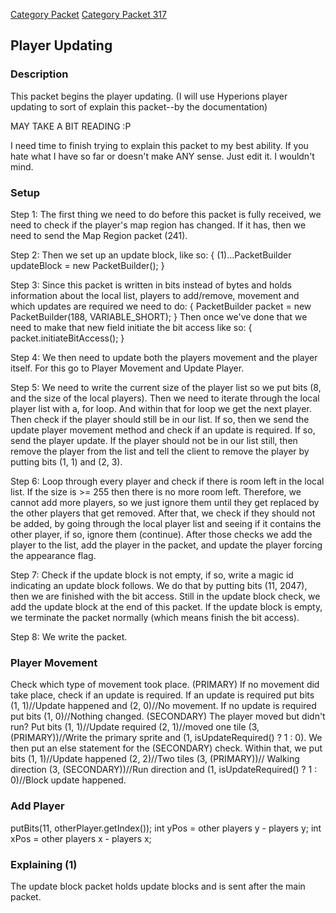 [[Category Packet]]
[[Category Packet 317]]
== Player Updating ==

=== Description ===

This packet begins the player updating. (I will use Hyperions player updating to sort of explain this packet--by the documentation)

MAY TAKE A BIT READING :P

I need time to finish trying to explain this packet to my best ability. If you hate what I have so far or doesn't make ANY sense. Just edit it. I wouldn't mind.

=== Setup  ===
Step 1: The first thing we need to do before this packet is fully received, we need to check if the player's map region has changed. If it has, then we need to send the Map Region packet (241). 

Step 2: Then we set up an update block, like so: { (1)...PacketBuilder updateBlock = new PacketBuilder(); } 

Step 3: Since this packet is written in bits instead of bytes and holds information about the local list, players to add/remove, movement and which updates are required we need to do: { PacketBuilder packet = new PacketBuilder(188, VARIABLE_SHORT); } Then once we've done that we need to make that new field initiate the bit access like so: { packet.initiateBitAccess(); }

Step 4: We then need to update both the players movement and the player itself. For this go to Player Movement and Update Player.

Step 5: We need to write the current size of the player list so we put bits (8, and the size of the local players). Then we need to iterate through the local player list with a, for loop. And within that for loop we get the next player. Then check if the player should still be in our list. If so, then we send the update player movement method and check if an update is required. If so, send the player update. If the player should not be in our list still, then remove the player from the list and tell the client to remove the player by putting bits (1, 1) and (2, 3).

Step 6: Loop through every player and check if there is room left in the local list. If the size is >= 255 then there is no more room left. Therefore, we cannot add more players, so we just ignore them until they get replaced by the other players that get removed. After that, we check if they should not be added, by going through the local player list and seeing if it contains the other player, if so, ignore them (continue). After those checks we add the player to the list, add the player in the packet, and update the player forcing the appearance flag.

Step 7: Check if the update block is not empty, if so, write a magic id indicating an update block follows. We do that by putting bits (11, 2047), then we are finished with the bit access. Still in the update block check, we add the update block at the end of this packet. If the update block is empty, we terminate the packet normally (which means finish the bit access).

Step 8: We write the packet.

=== Player Movement ===
Check which type of movement took place. (PRIMARY) If no movement did take place, check if an update is required. If an update is required put bits (1, 1)//Update happened  and (2, 0)//No movement. If no update is required put bits (1, 0)//Nothing changed. (SECONDARY) The player moved but didn't run? Put bits (1, 1)//Update required (2, 1)//moved one tile (3, (PRIMARY))//Write the primary sprite and (1, isUpdateRequired() ? 1 : 0). We then put an else statement for the (SECONDARY) check. Within that, we put bits (1, 1)//Update happened (2, 2)//Two tiles (3, (PRIMARY))// Walking direction (3, (SECONDARY))//Run direction and (1, isUpdateRequired() ? 1 : 0)//Block update happened.

=== Add Player ===
putBits(11, otherPlayer.getIndex()); int yPos = other players y - players y; int xPos = other players x - players x;

=== Explaining (1) ===
The update block packet holds update blocks and is sent after the main packet.